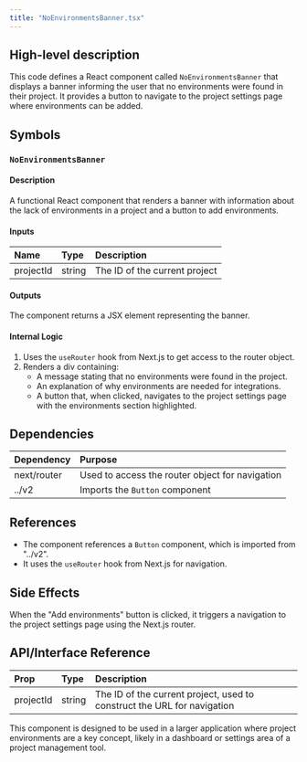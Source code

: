 ```yaml
---
title: "NoEnvironmentsBanner.tsx"
---
```


## High-level description
This code defines a React component called `NoEnvironmentsBanner` that displays a banner informing the user that no environments were found in their project. It provides a button to navigate to the project settings page where environments can be added.

## Symbols

### `NoEnvironmentsBanner`
#### Description
A functional React component that renders a banner with information about the lack of environments in a project and a button to add environments.

#### Inputs
| Name | Type | Description |
|:-----|:-----|:------------|
| projectId | string | The ID of the current project |

#### Outputs
The component returns a JSX element representing the banner.

#### Internal Logic
1. Uses the `useRouter` hook from Next.js to get access to the router object.
2. Renders a div containing:
   - A message stating that no environments were found in the project.
   - An explanation of why environments are needed for integrations.
   - A button that, when clicked, navigates to the project settings page with the environments section highlighted.

## Dependencies
| Dependency | Purpose |
|:-----------|:--------|
| next/router | Used to access the router object for navigation |
| ../v2 | Imports the `Button` component |

## References
- The component references a `Button` component, which is imported from "../v2".
- It uses the `useRouter` hook from Next.js for navigation.

## Side Effects
When the "Add environments" button is clicked, it triggers a navigation to the project settings page using the Next.js router.

## API/Interface Reference
| Prop | Type | Description |
|:-----|:-----|:------------|
| projectId | string | The ID of the current project, used to construct the URL for navigation |

This component is designed to be used in a larger application where project environments are a key concept, likely in a dashboard or settings area of a project management tool.
